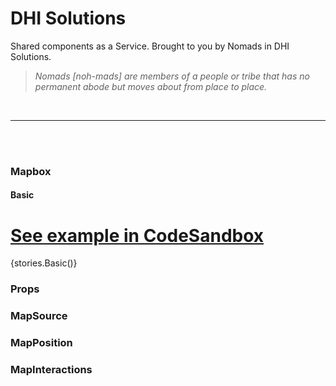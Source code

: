 

<Meta title="Components/Mapbox" component={Mapbox} />

# DHI Solutions

Shared components as a Service. Brought to you by Nomads in DHI Solutions.

> _Nomads [noh-mads] are members of a people or tribe that has no permanent abode but moves about from place to place._

<br />

---

<br />
<br />

### Mapbox

#### Basic

# [See example in CodeSandbox](https://codesandbox.io/s/mapbox-basic-6sevr)

<Preview withToolbar>
  <Story name="Basic">{stories.Basic()}</Story>
</Preview>

### Props

<Props of={Mapbox} />

### MapSource

<Props of={MapSource} />

### MapPosition

<Props of={MapPosition} />

### MapInteractions

<Props of={MapInteractions} />
